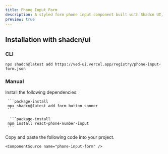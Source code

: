 ```yaml
---
title: Phone Input Form
description: A styled form phone input component built with Shadcn UI, using Zod for schema validation and React Hook Form for form management.
preview: true
---
```


<ComponentTabs name="phone-input-form" />

## Installation with shadcn/ui

### CLI

```package-install
npx shadcn@latest add https://ved-ui.vercel.app/registry/phone-input-form.json
```

### Manual

<Steps>
  <Step>
     Install the following dependencies:

     ```package-install
     npx shadcn@latest add form button sonner
     ```

      ```package-install
     npm install react-phone-number-input
     ```

  </Step>
  <Step>
    Copy and paste the following code into your project.

    <ComponentSource name="phone-input-form" />

  </Step>
</Steps>
